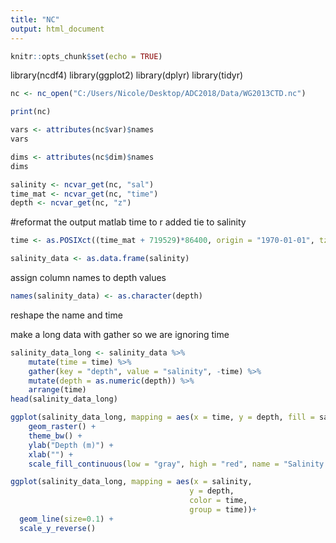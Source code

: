 ```yaml
---
title: "NC"
output: html_document
---
```


```r
knitr::opts_chunk$set(echo = TRUE)
```
library(ncdf4)
library(ggplot2)
library(dplyr)
library(tidyr)

```r
nc <- nc_open("C:/Users/Nicole/Desktop/ADC2018/Data/WG2013CTD.nc")

```

```r

print(nc)
```

```r
vars <- attributes(nc$var)$names
vars
```

```r
dims <- attributes(nc$dim)$names
dims
```

```r
salinity <- ncvar_get(nc, "sal")
time_mat <- ncvar_get(nc, "time")
depth <- ncvar_get(nc, "z")
```


#reformat the output
matlab time to r added tie to salinity
```r
time <- as.POSIXct((time_mat + 719529)*86400, origin = "1970-01-01", tz = "UTC")
```

```r
salinity_data <- as.data.frame(salinity) 
```
assign column names to depth values

```r
names(salinity_data) <- as.character(depth) 
```
reshape the name and time

make a long data with gather
so we are ignoring time
```r
salinity_data_long <- salinity_data %>% 
    mutate(time = time) %>% 
    gather(key = "depth", value = "salinity", -time) %>% 
    mutate(depth = as.numeric(depth)) %>% 
    arrange(time)
head(salinity_data_long)
```


```r
ggplot(salinity_data_long, mapping = aes(x = time, y = depth, fill = salinity)) +
    geom_raster() +
    theme_bw() +
    ylab("Depth (m)") +
    xlab("") +
    scale_fill_continuous(low = "gray", high = "red", name = "Salinity (psu)")
```


```r
ggplot(salinity_data_long, mapping = aes(x = salinity,
                                        y = depth,
                                        color = time,
                                        group = time))+
  geom_line(size=0.1) +
  scale_y_reverse()
```


